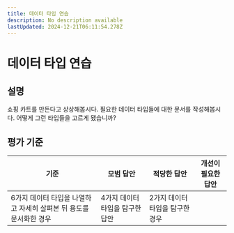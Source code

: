 ```yaml
---
title: 데이터 타입 연습
description: No description available
lastUpdated: 2024-12-21T06:11:54.278Z
---
```


# 데이터 타입 연습

## 설명

쇼핑 카트를 만든다고 상상해봅시다. 필요한 데이터 타입들에 대한 문서를 작성해봅시다. 어떻게 그런 타입들을 고르게 됐습니까?

## 평가 기준

기준 | 모범 답안 | 적당한 답안 | 개선이 필요한 답안
--- | --- | --- | ---
 | 6가지 데이터 타입을 나열하고 자세히 살펴본 뒤 용도를 문서화한 경우 | 4가지 데이터 타입을 탐구한 답안 | 2가지 데이터 타입을 탐구한 경우

